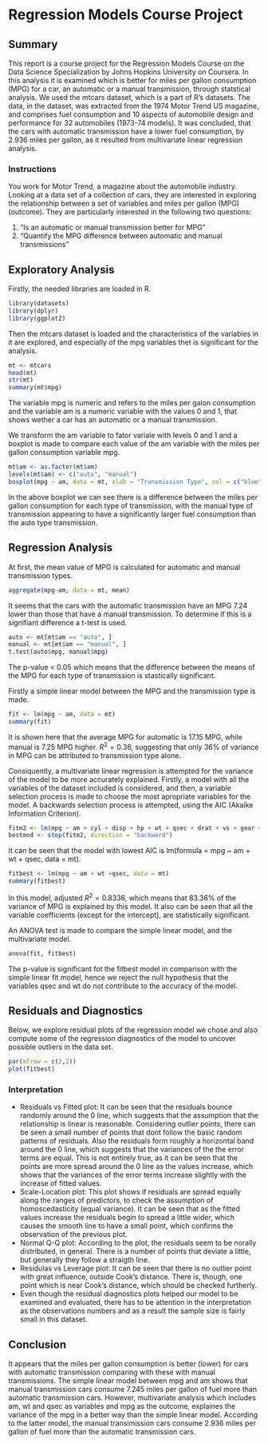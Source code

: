 # Regression Models Course Project 
## Summary 

This report is a course project for the Regression Models Course on the Data Science Specialization by Johns Hopkins University on Coursera. In this analysis it is examined which is better for miles per gallon consumption (MPG) for a car, an automatic or a manual transmission, through statstical analysis. We used the mtcars dataset, which is a part of R's datasets. The data, in the dataset, was extracted from the 1974 Motor Trend US magazine, and comprises fuel consumption and 10 aspects of automobile design and performance for 32 automobiles (1973-74 models).
It was concluded, that the cars with automatic transmission have a lower fuel consumption, by 2.936 miles per gallon, as it resulted from multivariate linear regression analysis. 

### Instructions  

You work for Motor Trend, a magazine about the automobile industry. Looking at a data set of a collection of cars, they are interested in exploring the relationship between a set of variables and miles per gallon (MPG) (outcome). They are particularly interested in the following two questions:

1. "Is an automatic or manual transmission better for MPG"
2. "Quantify the MPG difference between automatic and manual transmissions" 

## Exploratory Analysis 

Firstly, the needed libraries are loaded in R. 
```r
library(datasets)
library(dplyr)
library(ggplot2)
```

Then the mtcars dataset is loaded and the characteristics of the variables in it are explored, and especially of the mpg variables thet is significant for the analysis. 
```r
mt <- mtcars
head(mt)
str(mt)
summary(mt$mpg)
```

The variable mpg is numeric and refers to the miles per galon consumption and the variable am is a numeric variable with the values 0 and 1, that shows wether a car has an automatic or a manual transmission. 

We transform the am variable to fator variale with levels 0 and 1 and a  boxplot is made to compare each value of the am variable with the miles per gallon consumption variable mpg. 

```r
mt$am <- as.factor(mt$am)
levels(mt$am) <- c("auto", "manual")
boxplot(mpg ~ am, data = mt, xlab = "Transmission Type", col = c("blue", "red"), ylab = "Miles per Gallon", main = "Boxplot of MPG vs. Transmission")
``` 

In the above boxplot we can see there is a difference between the miles per gallon consumption for each type of transmission, with the manual type of transmission appearing to have a significantly larger fuel consumption than the auto type transmission. 

## Regression Analysis 

At first, the mean value of MPG is calculated for automatic and manual transmission types.  
```r
aggregate(mpg~am, data = mt, mean)
```

It seems that the cars with the automatic transmission have an MPG 7.24 lower than those that have a manual transmission. To determine if this is a signifiant difference a t-test is used. 

```r
auto <- mt[mt$am == "auto", ]
manual <- mt[mt$am == "manual", ]
t.test(auto$mpg, manual$mpg) 
```
The p-value < 0.05 which means that the difference between the means of the MPG for each type of transmission is stastically significant. 

Firstly a simple linear model between the MPG and the transmission type is made. 
```r
fit <- lm(mpg ~ am, data = mt)
summary(fit) 
```
It is shown here that the average MPG for automatic is 17.15 MPG, while manual is 7.25 MPG higher. $R^{2} = 0.36$, suggesting that only 36% of variance in MPG can be attributed to transmission type alone. 

Consiquently, a multivariate linear regression is attempted for the variance of the model to be more accurately explained. 
Firstly, a model with all the variables of the dataset included is considered, and then, a variable selection process is made to choose the most apropriate variables for the model. A backwards selection process is attempted, using the AIC (Akaike Information Criterion).  

```r
fitm2 <- lm(mpg ~ am + cyl + disp + hp + wt + qsec + drat + vs + gear + carb, data = mt) 
bestmod <- step(fitm2, direction = "backward")
```

It can be seen that the model with lowest AIC is lm(formula = mpg ~ am + wt + qsec, data = mt). 

```r
fitbest <- lm(mpg ~ am + wt +qsec, data = mt)
summary(fitbest)
```
In this model, adjusted $R^{2} = 0.8336$, which means that 83.36% of the variance of MPG is explained by this model. It also can be seen that all the variable coefficients (except for the intercept), are statistically significant. 

An ANOVA test is made to compare the simple linear model, and the multivariate model. 
```r
anova(fit, fitbest)
```

The p-value is significant fot the fitbest model in comparison with the simple linear fit model, hence we reject the null hypothesis that the variables qsec and wt do not contribute to the accuracy of the model.

## Residuals and Diagnostics 

Below, we explore residual plots of the regression model we chose and also compute some of the regression diagnostics of the model to uncover possible outliers in the data set.

```r
par(mfrow = c(2,2))
plot(fitbest)
```

### Interpretation 
- Residuals vs Fitted plot: It can be seen that the residuals bounce randomly around the 0 line, which suggests that the assumption that the relationship is linear is reasonable. Considering outlier points, there can be seen a small number of points that dont follow the basic random patterns of residuals. Also the residuals form roughly a horizontal band around the 0 line, which suggests that the variances of the the error terms are equal. This is not entirely true, as it can be seen that the points are more spread around the 0 line as the values increase, which shows that the variances of the error terms increase slightly with the increase of fitted values. 
- Scale-Location plot: This plot shows if residuals are spread equally along the ranges of predictors, to check the assumption of homoscedasticity (equal variance). It can be seen that as the fitted values increase the residuals begin to spread a little wider, which causes the smooth line to have a small point, which confirms the observation of the previous plot. 
- Normal Q-Q plot: According to the plot, the residuals seem to be norally distributed, in general. There is a number of points that deviate a little, but generally they follow a straigth line. 
- Residulas vs Leverage plot: It can be seen that there is no outlier point with great influence, outside Cook's distance. There is, though, one point which is near Cook's distance, which should be checked furtherly. 
- Even though the residual diagnostics plots helped our model to be examined and evaluated, there has to be attention in the interpretation as the observations numbers and as a result the sample size is fairly small in this dataset. 

## Conclusion 

It appears that the miles per gallon consumption is better (lower) for cars with automatic transmission comparing with these with manual transmissions. The simple linear model between mpg and am shows that manual transmission cars consume 7.245 miles per gallon of fuel more than automatic transmission cars. However, multivariate analysis which includes am, wt and qsec as variables and mpg as the outcome, explaines the variance of the mpg in a better way than the simple linear model. According to the latter model, the manual transimission cars consume 2.936 miles per gallon of fuel more than the automatic transmission cars. 